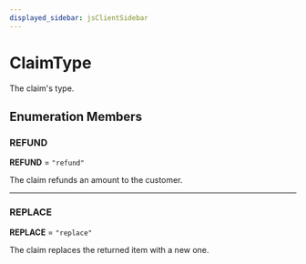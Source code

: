 ```yaml
---
displayed_sidebar: jsClientSidebar
---
```



# ClaimType

The claim's type.

## Enumeration Members

### REFUND

 **REFUND** = ``"refund"``

The claim refunds an amount to the customer.

___

### REPLACE

 **REPLACE** = ``"replace"``

The claim replaces the returned item with a new one.
